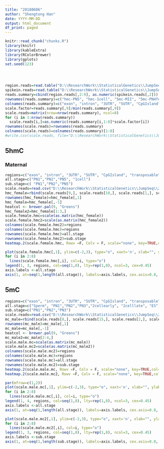 ```yaml
---
title: "20180606"
author: "Shengtong Han"
date: YYYY-MM-DD
output: html_document
df_print: paged
---
```



<!-- The file analysis/chunks.R contains chunks that define default settings
shared across the workflowr files. -->
```r
knitr::read_chunk("chunks.R")
library(knitr)
library(kableExtra)
library(RColorBrewer)
library(gplots)
set.seed(123)
```

<!-- Update knitr chunk options -->
```r
```

<!-- Insert the date the file was last updated -->
```r
```

<!-- Insert the code version (Git commit SHA1) if Git repository exists and R
 package git2r is installed -->
```r
```

<!-- Add your analysis here -->
```r
region.reads=read.table("D:\\ResearchWork\\StatisticalGenetics\\JumpSeq\\20180606\\important.region.reads", header=F, fill=T)[-3,]
spikein.reads=read.table("D:\\ResearchWork\\StatisticalGenetics\\JumpSeq\\20180606\\spike.in.reads", header=F)[-3,]
reads.summary=cbind(region.reads[,2:9], as.numeric(spikein.reads[,2]))
rownames(reads.summary)=c("hmc-PN5", "hmc-1cell", "5mc-MII", "5mc-PN4female", "5mc-PN4male", "5mc-PN5",  "5mc-1cell", "5mc-2celllate", "hmc-PN1female", "hmc-PN2female")
colnames(reads.summary)=c("exon", "intron", "3UTR", "5UTR", "CpGIsland", "transposable", "promoter", "enhancer", "spikein")
scale.factor=reads.summary[,9]/min(reads.summary[,9])
scale.reads=matrix(nrow=nrow(reads.summary), ncol=8)
for (i in 1:nrow(reads.summary))
  scale.reads[i,]=as.numeric(reads.summary[i,1:8]*scale.factor[i])
rownames(scale.reads)=rownames(reads.summary)
colnames(scale.reads)=colnames(reads.summary)[1:8]
#write.csv(scale.reads, file="D:\\ResearchWork\\StatisticalGenetics\\JumpSeq\\20180606\\scale.reads.csv")
```

## 5hmC

### Maternal 

```r
regions=c("exon", "intron", "3UTR", "5UTR", "CpGIsland", "transposable", "promoter", "enhancer")
all.stage=c("PN1","PN2","PN5", "1cell")
sub.stage=c( "PN1","PN2","PN5")
scale.reads=read.csv("D:\\ResearchWork\\StatisticalGenetics\\JumpSeq\\20180606\\scale.reads.csv")
hmc_female=rbind(scale.reads[9,], scale.reads[10,], scale.reads[1,], scale.reads[2,])
rownames(hmc_female)=hmc_female[,1]
hmc_female=hmc_female[,-1]
heatcol <- brewer.pal(9, "Greens")
hmc_female2=hmc_female[1:3,]
scale.female.hmc=scale(as.matrix(hmc_female))
scale.female.hmc2=scale(as.matrix(hmc_female2))
colnames(scale.female.hmc2)=regions
colnames(scale.female.hmc)=regions
rownames(scale.female.hmc)=all.stage
rownames(scale.female.hmc2)=sub.stage
heatmap.2(scale.female.hmc, Rowv =F, Colv = F, scale="none", key=TRUE,col=heatcol, symbreaks=T,trace="none", density.info="none",keysize=2, key.xlab=NA, main="Maternal 5hmC", cexCol=0.8)

plot(scale.female.hmc[,1], ylim=c(-2,3), type="o", xaxt='n', xlab="", ylab="normalized reads count", col=1, main=" 5hmC-Maternal", cex.main=0.8, cex.lab=0.6)
for (i in 2:8)
  lines(scale.female.hmc[,i], col=i, type="o")
legend(1, 3, regions, col=seq(1,8), lty=rep(1,8), ncol=3, cex=0.45)
axis.labels <-all.stage
axis(1, at=seq(1,length(all.stage)), labels=axis.labels, cex.axis=0.8, las=2)

```

## 5mC 

```r
regions=c("exon", "intron", "3UTR", "5UTR", "CpGIsland", "transposable", "promoter", "enhancer")
all.stage=c("Sperm", "PN1","PN2","PN3","2cellearly", "2celllate", "ES")
sub.stage=c("PN1","PN2","PN3")
scale.reads=read.csv("D:\\ResearchWork\\StatisticalGenetics\\JumpSeq\\20180420\\scale.reads.csv")
mc_male=rbind(scale.reads[8,], scale.reads[15,], scale.reads[2,], scale.reads[4,], scale.reads[5,], scale.reads[6,], scale.reads[10,] )
rownames(mc_male)=mc_male[,1]
mc_male=mc_male[,-1]
heatcol <- brewer.pal(9, "Greens")
mc_male2=mc_male[2:4,]
scale.male.mc=scale(as.matrix(mc_male))
scale.male.mc2=scale(as.matrix(mc_male2))
colnames(scale.male.mc2)=regions
colnames(scale.male.mc)=regions
rownames(scale.male.mc)=all.stage
rownames(scale.male.mc2)=sub.stage
heatmap.2(scale.male.mc, Rowv =F, Colv = F, scale="none", key=TRUE,col=heatcol, symbreaks=T,trace="none", density.info="none",keysize=2, key.xlab=NA, main="Paternal 5mC", cexCol=0.8)
heatmap.2(scale.male.mc2, Rowv =F, Colv = F, scale="none", key=TRUE,col=heatcol, symbreaks=T,trace="none", density.info="none",keysize=2, key.xlab=NA, main="Paternal 5mC", cexCol=0.8)

par(mfrow=c(1,2))
plot(scale.male.mc[,1], ylim=c(-2,3), type="o", xaxt='n', xlab="", ylab="normalized reads count", col=1, main=" 5mC-Paternal", cex.main=0.8, cex.lab=0.6)
for (i in 2:8)
  lines(scale.male.mc[,i], col=i, type="o")
legend(1, 4, regions, col=seq(1,8), lty=rep(1,8), ncol=3, cex=0.45)
axis.labels <-all.stage
axis(1, at=seq(1,length(all.stage)), labels=axis.labels, cex.axis=0.8, las=2)

plot(scale.male.mc2[,1], ylim=c(-2,3), type="o", xaxt='n', xlab="", ylab="normalized reads count", col=1, main=" 5mC-Paternal", cex.main=0.8, cex.lab=0.6)
for (i in 2:8)
  lines(scale.male.mc2[,i], col=i, type="o")
legend(1, 3, regions, col=seq(1,8), lty=rep(1,8), ncol=3, cex=0.45)
axis.labels <-sub.stage
axis(1, at=seq(1,length(sub.stage)), labels=axis.labels, cex.axis=0.8, las=2)
```


